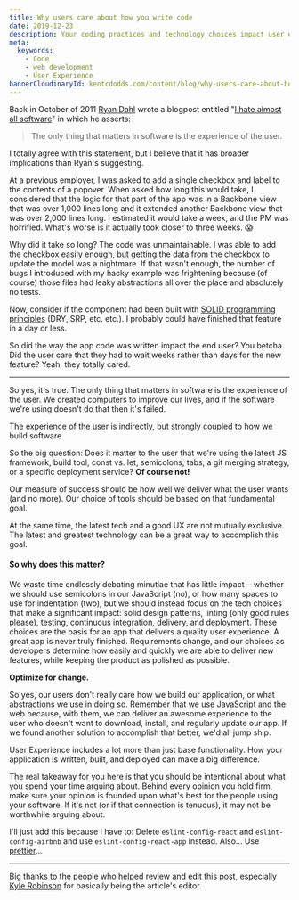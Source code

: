 ```yaml
---
title: Why users care about how you write code
date: 2019-12-23
description: Your coding practices and technology choices impact user experience...
meta:
  keywords:
    - Code
    - web development
    - User Experience
bannerCloudinaryId: kentcdodds.com/content/blog/why-users-care-about-how-you-write-code/banner
---
```


Back in October of 2011 [Ryan Dahl](http://tinyclouds.org) wrote a blogpost
entitled "[I hate almost all software](http://tinyclouds.org/rant.html)" in
which he asserts:

> The only thing that matters in software is the experience of the user.

I totally agree with this statement, but I believe that it has broader
implications than Ryan's suggesting.

At a previous employer, I was asked to add a single checkbox and label to the
contents of a popover. When asked how long this would take, I considered that
the logic for that part of the app was in a Backbone view that was over 1,000
lines long and it extended another Backbone view that was over 2,000 lines long.
I estimated it would take a week, and the PM was horrified. What's worse is it
actually took closer to three weeks. 😱

Why did it take so long? The code was unmaintainable. I was able to add the
checkbox easily enough, but getting the data from the checkbox to update the
model was a nightmare. If that wasn't enough, the number of bugs I introduced
with my hacky example was frightening because (of course) those files had leaky
abstractions all over the place and absolutely no tests.

Now, consider if the component had been built with
[SOLID programming principles](http://butunclebob.com/ArticleS.UncleBob.PrinciplesOfOod)
(DRY, SRP, etc. etc.). I probably could have finished that feature in a day or
less.

So did the way the app code was written impact the end user? You betcha. Did the
user care that they had to wait weeks rather than days for the new feature?
Yeah, they totally cared.

---

So yes, it's true. The only thing that matters in software is the experience of
the user. We created computers to improve our lives, and if the software we're
using doesn't do that then it's failed.

<callout-success class="important">
	The experience of the user is indirectly, but strongly coupled to how we build
	software
</callout-success>

So the big question: Does it matter to the user that we're using the latest JS
framework, build tool, const vs. let, semicolons, tabs, a git merging strategy,
or a specific deployment service? **Of course not!**

<callout-success class="important">
	Our measure of success should be how well we deliver what the user wants (and
	no more). Our choice of tools should be based on that fundamental goal.
</callout-success>

At the same time, the latest tech and a good UX are not mutually exclusive. The
latest and greatest technology can be a great way to accomplish this goal.

#### So why does this matter?

We waste time endlessly debating minutiae that has little impact — whether we
should use semicolons in our JavaScript (no), or how many spaces to use for
indentation (two), but we should instead focus on the tech choices that make a
significant impact: solid design patterns, linting (only good rules please),
testing, continuous integration, delivery, and deployment. These choices are the
basis for an app that delivers a quality user experience. A great app is never
truly finished. Requirements change, and our choices as developers determine how
easily and quickly we are able to deliver new features, while keeping the
product as polished as possible.

**Optimize for change.**

So yes, our users don't really care how we build our application, or what
abstractions we use in doing so. Remember that we use JavaScript and the web
because, with them, we can deliver an awesome experience to the user who doesn't
want to download, install, and regularly update our app. If we found another
solution to accomplish that better, we'd all jump ship.

User Experience includes a lot more than just base functionality. How your
application is written, built, and deployed can make a big difference.

The real takeaway for you here is that you should be intentional about what you
spend your time arguing about. Behind every opinion you hold firm, make sure
your opinion is founded upon what's best for the people using your software. If
it's not (or if that connection is tenuous), it may not be worthwhile arguing
about.

I'll just add this because I have to: Delete `eslint-config-react` and
`eslint-config-airbnb` and use `eslint-config-react-app` instead. Also... Use
[prettier](https://prettier.io/)...

---

Big thanks to the people who helped review and edit this post, especially
[Kyle Robinson](https://twitter.com/ksr583) for basically being the article's
editor.
